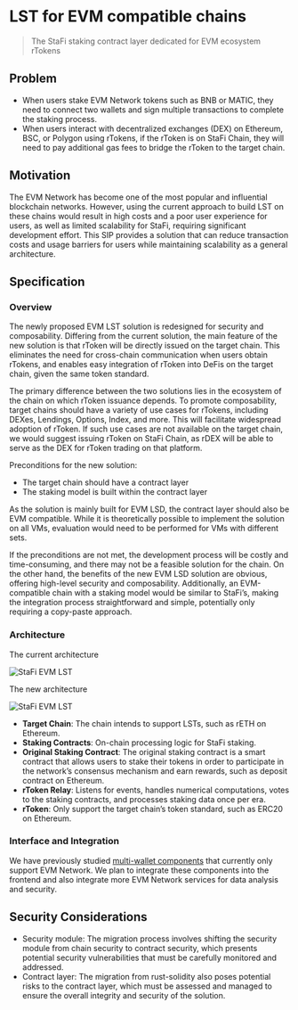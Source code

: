 # LST for EVM compatible chains

> The StaFi staking contract layer dedicated for EVM ecosystem rTokens

## Problem

- When users stake EVM Network tokens such as BNB or MATIC, they need to connect two wallets and sign multiple transactions to complete the staking process.
- When users interact with decentralized exchanges (DEX) on Ethereum, BSC, or Polygon using rTokens, if the rToken is on StaFi Chain, they will need to pay additional gas fees to bridge the rToken to the target chain.


## Motivation

The EVM Network has become one of the most popular and influential blockchain networks. However, using the current approach to build LST on these chains would result in high costs and a poor user experience for users, as well as limited scalability for StaFi, requiring significant development effort. This SIP provides a solution that can reduce transaction costs and usage barriers for users while maintaining scalability as a general architecture.

## Specification

### Overview

The newly proposed EVM LST solution is redesigned for security and composability. Differing from the current solution, the main feature of the new solution is that rToken will be directly issued on the target chain. This eliminates the need for cross-chain communication when users obtain rTokens, and enables easy integration of rToken into DeFis on the target chain, given the same token standard.

The primary difference between the two solutions lies in the ecosystem of the chain on which rToken issuance depends. To promote composability, target chains should have a variety of use cases for rTokens, including DEXes, Lendings, Options, Index, and more. This will facilitate widespread adoption of rToken. If such use cases are not available on the target chain, we would suggest issuing rToken on StaFi Chain, as rDEX will be able to serve as the DEX for rToken trading on that platform.

Preconditions for the new solution:
- The target chain should have a contract layer
- The staking model is built within the contract layer

As the solution is mainly built for EVM LSD, the contract layer should also be EVM compatible. While it is theoretically possible to implement the solution on all VMs, evaluation would need to be performed for VMs with different sets.

If the preconditions are not met, the development process will be costly and time-consuming, and there may not be a feasible solution for the chain. On the other hand, the benefits of the new EVM LSD solution are obvious, offering high-level security and composability. Additionally, an EVM-compatible chain with a staking model would be similar to StaFi’s, making the integration process straightforward and simple, potentially only requiring a copy-paste approach.

### Architecture

The current architecture

![StaFi EVM LST](/image/lstevm-1.png)

The new architecture

![StaFi EVM LST](/image/lstevm-2.png)

- **Target Chain**: The chain intends to support LSTs, such as rETH on Ethereum.
- **Staking Contracts**: On-chain processing logic for StaFi staking.
- **Original Staking Contract**: The original staking contract is a smart contract that allows users to stake their tokens in order to participate in the network’s consensus mechanism and earn rewards, such as deposit contract on Ethereum.
- **rToken Relay**: Listens for events, handles numerical computations, votes to the staking contracts, and processes staking data once per era.
- **rToken**: Only support the target chain’s token standard, such as ERC20 on Ethereum.

### Interface and Integration

We have previously studied [multi-wallet components](https://dao.stafi.io/t/research-exploring-multi-wallet-components-for-integration-with-stafi/36) that currently only support EVM Network. We plan to integrate these components into the frontend and also integrate more EVM Network services for data analysis and security.

## Security Considerations
- Security module: The migration process involves shifting the security module from chain security to contract security, which presents potential security vulnerabilities that must be carefully monitored and addressed.
- Contract layer: The migration from rust-solidity also poses potential risks to the contract layer, which must be assessed and managed to ensure the overall integrity and security of the solution.